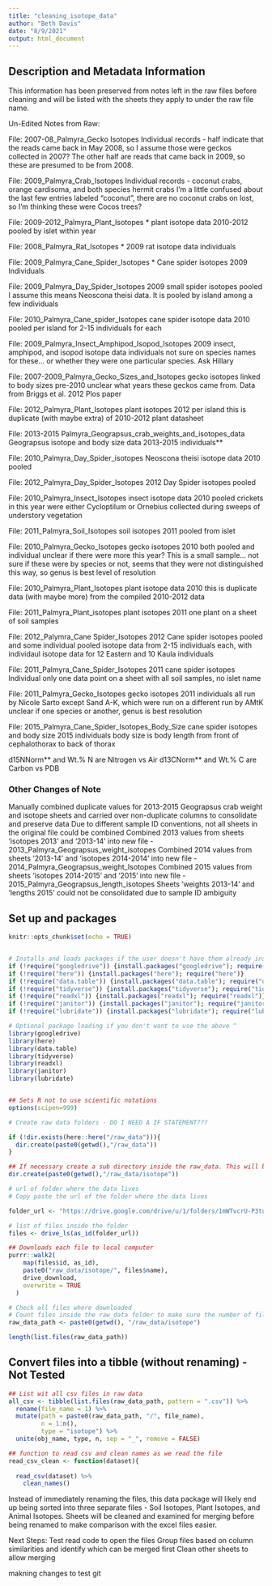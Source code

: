 ```yaml
---
title: "cleaning_isotope_data"
author: "Beth Davis"
date: "8/9/2021"
output: html_document
---
```


## Description and Metadata Information 

  This information has been preserved from notes left in the raw files before cleaning and will be listed with the sheets they apply to under the raw file name.
  
Un-Edited Notes from Raw:
    
  File: 2007-08_Palmyra_Gecko Isotopes
  Individual records - half indicate that the reads came back in May 2008, so I       assume those were geckos collected in 2007? The other half are reads that came     back in 2009, so these are presumed to be from 2008.
    
  File: 2009_Palmyra_Crab_Isotopes
  Individual records - coconut crabs, orange cardisoma, and both species hermit        crabs
  I'm a little confused about the last few entries labeled "coconut", there are no     coconut crabs on lost, so I'm thinking these were Cocos trees?


  File: 2009-2012_Palmyra_Plant_Isotopes
  * plant isotope data	2010-2012	pooled by islet within year

  File: 2008_Palmyra_Rat_Isotopes
  * 2009	rat isotope data	individuals
    
  File: 2009_Palmyra_Cane_Spider_Isotopes
  * Cane spider isotopes	2009	Individuals

  File: 2009_Palmyra_Day_Spider_Isotopes
  2009	small spider isotopes	pooled	I assume this means Neoscona theisi data. It     is pooled by island among a few individuals

  File: 2010_Palmyra_Cane_spider_Isotopes
  cane spider isotope data	2010	pooled per island for 2-15 individuals for each

  File: 2009_Palmyra_Insect_Amphipod_Isopod_Isotopes
  2009	insect, amphipod, and isopod isotope data	individuals	not sure on species    names for these… or whether they were one particular species. Ask Hillary
  
  File: 2007-2009_Palmyra_Gecko_Sizes_and_Isotopes
  gecko isotopes linked to body sizes	pre-2010	unclear what years these geckos      came from. Data from Briggs et al. 2012 Plos paper
  
  File: 2012_Palmyra_Plant_Isotopes
  plant isotopes	2012	per island	this is duplicate (with maybe extra) of         2010-2012 plant datasheet
  
  File: 2013-2015 Palmyra_Geograpsus_crab_weights_and_isotopes_data
  Geograpsus isotope and body size data	2013-2015	individuals**
  
  File: 2010_Palmyra_Day_Spider_isotopes
  Neoscona theisi isotope data	2010	pooled
  
  File: 2012_Palmyra_Day_Spider_Isotopes
  2012	Day Spider isotopes	pooled
  
  File: 2010_Palmyra_Insect_Isotopes
  insect isotope data	2010	pooled	crickets in this year were either Cycloptilum    or Ornebius collected during sweeps of understory vegetation
  
  File: 2011_Palmyra_Soil_Isotopes
  soil isotopes	2011	pooled from islet	

  File: 2010_Palmyra_Gecko_Isotopes
  gecko isotopes	2010	both pooled and individual	unclear if there were more this     year? This is a small sample…
			not sure if these were by species or not, seems that they were not                 distinguished this way, so genus is best level of resolution

  File: 2010_Palmyra_Plant_Isotopes
  plant isotope data	2010	this is duplicate data (with maybe more) from the        compiled 2010-2012 data

  File: 2011_Palmyra_Plant_isotopes
  plant isotopes	2011	one plant on a sheet of soil samples


  File: 2012_Palymra_Cane Spider_Isotopes
  2012	Cane spider isotopes	pooled and some individual	pooled isotope data from     2-15 individuals each, with individaul isotope data for 12 Eastern and 10 Kaula     individuals
  
  File: 2011_Palmyra_Cane_Spider_Isotopes
  2011	cane spider isotopes	Individual	only one data point on a sheet with all    soil samples, no islet name

  File: 2011_Palmyra_Gecko_Isotopes
  gecko isotopes	2011	individuals	all run by Nicole Sarto except Sand A-K, which     were run on a different run by AMtK
	unclear if one species or another, genus is best resolution

  File: 2015_Palmyra_Cane_Spider_Isotopes_Body_Size
  cane spider isotopes and body size	2015	individuals	body size is body length     from front of cephalothorax to back of thorax
  
  d15NNorm**	and Wt.% N are Nitrogen vs Air
  d13CNorm**	and Wt.% C are Carbon vs PDB
  

### Other Changes of Note
  Manually combined duplicate values for 2013-2015 Geograpsus crab weight and        isotope sheets and carried over non-duplicate columns to consolidate and preserve     data
  Due to different sample ID conventions, not all sheets in the original file could     be combined
  Combined 2013 values from sheets 'isotopes 2013' and '2013-14' into new file -      2013_Palmyra_Geograpsus_weight_isotopes
  Combined 2014 values from sheets '2013-14' and 'isotopes 2014-2014' into new file - 2014_Palmyra_Geograpsus_weight_Isotopes
  Combined 2015 values from sheets 'isotopes 2014-2015' and '2015' into new file - 2015_Palmyra_Geograpsus_length_isotopes
  Sheets 'weights 2013-14' and 'lengths 2015' could not be consolidated due to sample ID ambiguity


## Set up and packages

```r
knitr::opts_chunk$set(echo = TRUE)


# Installs and loads packages if the user doesn't have them already installed
if (!require("googledrive")) {install.packages("googledrive"); require("googledrive")}
if (!require("here")) {install.packages("here"); require("here")}
if (!require("data.table")) {install.packages("data.table"); require("data.table")}
if (!require("tidyverse")) {install.packages("tidyverse"); require("tidyverse")}
if (!require("readxl")) {install.packages("readxl"); require("readxl")}
if (!require("janitor")) {install.packages("janitor"); require("janitor")}
if (!require("lubridate")) {install.packages("lubridate"); require("lubridate")}

# Optional package loading if you don't want to use the above ^
library(googledrive)
library(here)
library(data.table)
library(tidyverse)
library(readxl)
library(janitor)
library(lubridate)


## Sets R not to use scientific notations
options(scipen=999) 

# Create raw data folders - DO I NEED A IF STATEMENT???

if (!dir.exists(here::here("/raw_data"))){
  dir.create(paste0(getwd(),"/raw_data"))
}

## If necessary create a sub directory inside the raw_data. This will be the case for projects that will end up in more than one package.
dir.create(paste0(getwd(),"/raw_data/isotope"))
```




```r
# url of folder where the data lives
# Copy paste the url of the folder where the data lives

folder_url <- "https://drive.google.com/drive/u/1/folders/1mWTvcrU-P3tu5brHKXArBbgoV-NbnVzd"

# list of files inside the folder
files <- drive_ls(as_id(folder_url))

## Downloads each file to local computer
purrr::walk2(
    map(files$id, as_id),
    paste0("raw_data/isotope/", files$name),
    drive_download,
    overwrite = TRUE
  )

# Check all files where downloaded
# Count files inside the raw_data folder to make sure the number of files downloaded is what is expected.
raw_data_path <- paste0(getwd(), "/raw_data/isotope")

length(list.files(raw_data_path))

```


## Convert files into a tibble (without renaming) - Not Tested

```r

## List wit all csv files in raw data
all_csv <- tibble(list.files(raw_data_path, pattern = ".csv")) %>% 
  rename(file_name = 1) %>% 
  mutate(path = paste0(raw_data_path, "/", file_name),
         n = 1:n(),
         type = "isotope") %>% 
  unite(obj_name, type, n, sep = "_", remove = FALSE)

## function to read csv and clean names as we read the file
read_csv_clean <- function(dataset){
  
  read_csv(dataset) %>% 
    clean_names()
```

Instead of immediately renaming the files, this data package will likely end up being sorted into three separate files - Soil Isotopes, Plant Isotopes, and Animal Isotopes.
Sheets will be cleaned and examined for merging before being renamed to make comparison with the excel files easier.


Next Steps:
Test read code to open the files
Group files based on column similarities and identify which can be merged first
Clean other sheets to allow merging

makning changes to test git
